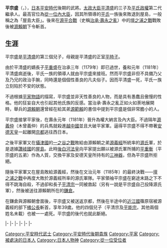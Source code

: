 {{Infobox officeholder 
| name= 平宗盛
| image=Taira no Munemori large.jpg
| caption=平宗盛畫像<br /><span style="font-size:smaller;">出自[[東京|東京]][[三之丸尚藏館|三之丸尚藏館]]所藏的《[[天子攝關御影|天子攝關御影]]》</span>

| order1=[[內大臣_(日本)|內大臣]]
| term_start1=1182年10月31日
| term_end1=1183年3月22日
| predecessor1= [[近衛基通|近衛基通]]
| successor1= [[德大寺實定|德大寺實定]]

| order2={{link-ja|近衛大將|近衛大将|右近衛大將}}
| term_start2=1177年2月24日
| term_end2=1178年8月24日
| predecessor2= [[平重盛|平重盛]]
| successor2= {{small|空缺}}

| term_start3=1179年1月11日
| term_end3=1179年4月6日
| predecessor3= {{small|空缺}}
| successor3= {{link-ja|九條良通|九条良通}}

| birth_date=1147年<br />（[[久安|久安]]3年）
| birth_place= 
| death_date={{Death date and age|1185|7|19|1147}}<br />（[[元曆|元曆]]2年6月21日、[[外推格里曆|外推格里曆]]1185年7月26日）
| death_place= 
| module = {{日本武士 |child=yes
| 時代 = [[平安時代|平安時代]]末期

| 改名 =
| 別名 = 右幕下、內府、屋島大臣等
| 戒名 =
| 墓所 = [[滋賀縣|滋賀縣]][[野洲市|野洲市]]胴塚
| 官位 = [[内大臣|内大臣]]、[[從一位|從一位]]
| 主君 = [[後白河天皇|後白河天皇]]→[[二条天皇|二条天皇]]→<br/>[[六条天皇|六条天皇]]→[[高倉天皇|高倉天皇]]→[[安德天皇|安德天皇]]（後白河院）
| 氏族 = [[伊勢平氏|伊勢平氏]]（[[平家|平家]]）
| 父 = [[平清盛|平清盛]]
| 母 = [[平時子|平時子]]
| 兄 = [[平重盛|重盛]]、[[平基盛|基盛]]
| 弟 = [[平知盛|知盛]]、[[平重衡|重衡]]、[[平知度|知度]]、[[平清房|清房]]
| 妹 = [[平德子|德子]]、[[平盛子|盛子]]、[[平完子|完子]]、[[御子姬君|御子姬君]] 等人
| 正室 = '''[[平清子|平清子]]'''
| 繼室 = 不明（能宗母）、[[平教盛|平教盛]]之女
| 子   = [[平清宗|清宗]]、[[平能宗|能宗]]、子二人（名不詳）
| 女 = [[平通盛|平通盛]]室
| 花押 =
 }}
}}
'''平宗盛'''（{{jpn|j=平 宗盛|kana=たいら の むねもり|rm=Taira no Munemori}}，{{bd|1147年||1185年|7月19日|catIdx=P平}}），[[日本|日本]][[平安時代|平安時代]]後期的武將。[[太政大臣|太政大臣]][[平清盛|平清盛]]的三子及[[平氏政權|平氏政權]]第二代繼承人。最高官位為[[從一位|從一位]][[內大臣|內大臣]]，因其所領導的[[平氏|平氏]]一族後來敗退到屋島，一般稱之為「屋島大臣」。後來在[[源平合戰|源平合戰]]（史稱[[治承·壽永之亂|治承·壽永之亂]]）中的[[壇之浦之戰|壇之浦之戰]]戰敗後被[[源賴朝|源賴朝]]下令斬首。

==生涯==

平宗盛是[[平清盛|平清盛]]的第三個兒子，母親是平清盛的正室[[平時子|平時子]]。

由於平清盛的嫡長子[[平重盛|平重盛]]在治承三年（1179年）即已過世，養和元年（1181年）平清盛病逝後，平氏一族的領導人就由平宗盛來接班。然而平宗盛非但不具備乃父及乃兄的政治手腕，同時還是個個性善良的凡夫俗子。因而平清盛一死，平氏一族立刻陷於不安的狀態。

不過根據[[平家物語|平家物語]]的描寫，平宗盛並非天性善良的人物，而是具有愚蠢且傲慢的性格。他的狂妄自大也引起其他氏族的反感。當治承·壽永之亂正如火如荼地展開時，舉兵的[[源賴朝|源賴朝]]還曾經在給其弟[[源範賴|源範賴]]的書信中提到平宗盛是個非常膽小的人。

平宗盛接掌平家後，在壽永元年（1181年）晉升為權大納言及內大臣。不過隔年[[源義仲|源義仲]]（木曾義仲）的兵馬就殺進[[越中國|越中國]]並且大破平家軍。逼得平宗盛不得不帶著[[安德天皇|安德天皇]]一起離開[[京都|京都]]逃往西日本。

之後平家軍又在[[攝津國|攝津國]]的[[一之谷之戰|一之谷之戰]]敗給由源賴朝之弟[[源義經|源義經]]所統率的[[源氏|源氏]]軍，於是退據[[讚岐國|讚岐國]]的[[屋島|屋島]]。此時[[後白河法皇|後白河法皇]]向平家提出願以被源氏軍所捕的[[平重衡|平重衡]]（平宗盛的五弟）作為人質，交換平家及安德天皇所持有的[[三神器|三神器]]，但為平宗盛所拒絕。

隨後平家軍又在屋島敗給源義經，然後在文治元年（1185年）的最終決戰——[[壇之浦之戰|壇之浦之戰]]中再度大敗於源義經所率的源氏軍隊。平家領袖平宗盛在窮途末路之下不得不跳海自殺，不過卻和長子[[平清宗|平清宗]]一同被救起（另有一說是平宗盛自己投降源氏軍），然後被送往源賴朝所在的[[鎌倉|鎌倉]]。

在鎌倉與源賴朝會面後，平宗盛又被送返京都，然後在半途中的[[近江國|近江國]]篠原宿被源義經的部下[[橘公長|橘公長]]斬首，享年39歲。他的四個兒子（平清宗及[[平能宗|平能宗]]，其他兩個姓名未載）也被一一處死。平宗盛的後代也就此斷絕。

{{start box|width=auto}}
{{s-pre}}
|-
{{s-before|[[平重盛|平重盛]]}}
{{s-title|[[伊勢平氏|伊勢平氏]]當主|1179年9月2日 －1185年3月24日}}
{{s-none|無|伊勢平氏滅亡}}
|-
{{s-off}}
|-
{{s-vacant||last=[[近衛基通|近衛基通]]}}
{{s-title|[[內大臣|內大臣]]|1182年10月31日－1183年3月22日}}
{{s-after|[[德大寺實定|德大寺實定]]}}
|-
{{s-mil}}
|-
{{s-before|[[平重盛|平重盛]]}}
{{s-title|rows=2|{{link-ja|近衛大將|近衛大将|右近衛大將}}|1177年2月24日－1178年8月24日<br>1179年1月11日－1179年4月6日}}
{{s-vacant||next=自己}}
|-
{{s-vacant||last=自己}}
{{s-vacant||next={{link-ja|九條良通|九条良通}}}}
{{end box}}

{{Authority control}}
[[Category:平安時代武士|Category:平安時代武士]]
[[Category:平安時代後期貴族|Category:平安時代後期貴族]]
[[Category:平家|Category:平家]]
[[Category:被處決的日本人|Category:被處決的日本人]]
[[Category:日本人物神|Category:日本人物神]]
[[Category:從一位受位者|Category:從一位受位者]]